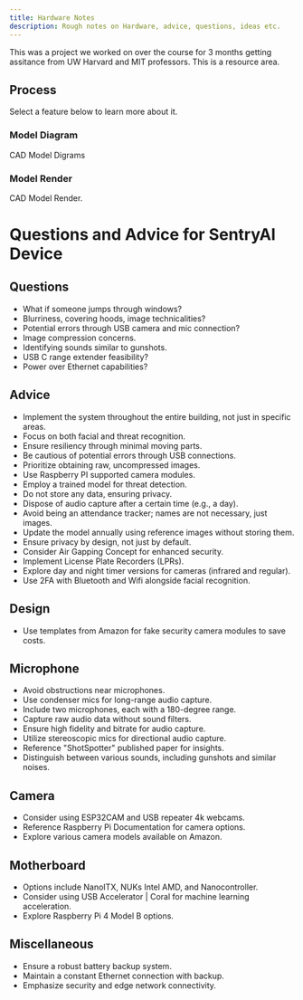 ```yaml
---
title: Hardware Notes
description: Rough notes on Hardware, advice, questions, ideas etc.
---
```



<Callout>

This was a project we worked on over the course for 3 months getting assitance from UW Harvard and MIT professors. This is a resource area.

</Callout>

## Process

Select a feature below to learn more about it.

<div className="grid sm:grid-cols-2 gap-4 mt-6 mb-9">

<Card href="/resources/hardware-device/hardware-design">

### Model Diagram

CAD Model Digrams

</Card>

<Card href="/resources/hardware-device/hardware-render">

### Model Render

CAD Model Render.

</Card>


</div>


# Questions and Advice for SentryAI Device

## Questions

- What if someone jumps through windows?
- Blurriness, covering hoods, image technicalities?
- Potential errors through USB camera and mic connection?
- Image compression concerns.
- Identifying sounds similar to gunshots.
- USB C range extender feasibility?
- Power over Ethernet capabilities?

## Advice

- Implement the system throughout the entire building, not just in specific areas.
- Focus on both facial and threat recognition.
- Ensure resiliency through minimal moving parts.
- Be cautious of potential errors through USB connections.
- Prioritize obtaining raw, uncompressed images.
- Use Raspberry PI supported camera modules.
- Employ a trained model for threat detection.
- Do not store any data, ensuring privacy.
- Dispose of audio capture after a certain time (e.g., a day).
- Avoid being an attendance tracker; names are not necessary, just images.
- Update the model annually using reference images without storing them.
- Ensure privacy by design, not just by default.
- Consider Air Gapping Concept for enhanced security.
- Implement License Plate Recorders (LPRs).
- Explore day and night timer versions for cameras (infrared and regular).
- Use 2FA with Bluetooth and Wifi alongside facial recognition.

## Design

- Use templates from Amazon for fake security camera modules to save costs.

## Microphone

- Avoid obstructions near microphones.
- Use condenser mics for long-range audio capture.
- Include two microphones, each with a 180-degree range.
- Capture raw audio data without sound filters.
- Ensure high fidelity and bitrate for audio capture.
- Utilize stereoscopic mics for directional audio capture.
- Reference "ShotSpotter" published paper for insights.
- Distinguish between various sounds, including gunshots and similar noises.

## Camera

- Consider using ESP32CAM and USB repeater 4k webcams.
- Reference Raspberry Pi Documentation for camera options.
- Explore various camera models available on Amazon.

## Motherboard

- Options include NanoITX, NUKs Intel AMD, and Nanocontroller.
- Consider using USB Accelerator | Coral for machine learning acceleration.
- Explore Raspberry Pi 4 Model B options.

## Miscellaneous

- Ensure a robust battery backup system.
- Maintain a constant Ethernet connection with backup.
- Emphasize security and edge network connectivity.

